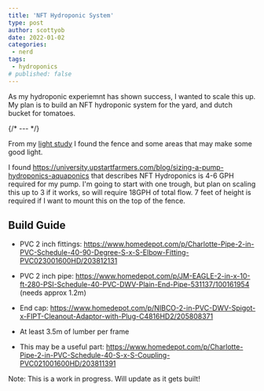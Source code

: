 ```yaml
---
title: 'NFT Hydroponic System'
type: post
author: scottyob
date: 2022-01-02
categories:
 - nerd
tags:
 - hydroponics
# published: false
---
```


As my hydroponic experiemnt has shown success, I wanted to scale this up.  My plan is to build an NFT hydroponic system for the yard, and dutch bucket for tomatoes.

{/* --- */}

From my [light study](/posts/2021-10-10-light-study/) I found the fence and some areas that may make some good light.

I found https://university.upstartfarmers.com/blog/sizing-a-pump-hydroponics-aquaponics that describes NFT Hydroponics is 4-6 GPH required for my pump.  I'm going to start with one trough, but plan on scaling this up to 3 if it works, so will require 18GPH of total flow.  7 feet of height is required if I want to mount this on the top of the fence.


## Build Guide
* PVC 2 inch fittings:  https://www.homedepot.com/p/Charlotte-Pipe-2-in-PVC-Schedule-40-90-Degree-S-x-S-Elbow-Fitting-PVC023001600HD/203812131
* PVC 2 inch pipe:  https://www.homedepot.com/p/JM-EAGLE-2-in-x-10-ft-280-PSI-Schedule-40-PVC-DWV-Plain-End-Pipe-531137/100161954
 (needs approx 1.2m)
* End cap:  https://www.homedepot.com/p/NIBCO-2-in-PVC-DWV-Spigot-x-FIPT-Cleanout-Adaptor-with-Plug-C4816HD2/205808371
* At least 3.5m of lumber per frame

* This may be a useful part:  https://www.homedepot.com/p/Charlotte-Pipe-2-in-PVC-Schedule-40-S-x-S-Coupling-PVC021001600HD/203811391

Note:  This is a work in progress.  Will update as it gets built!
